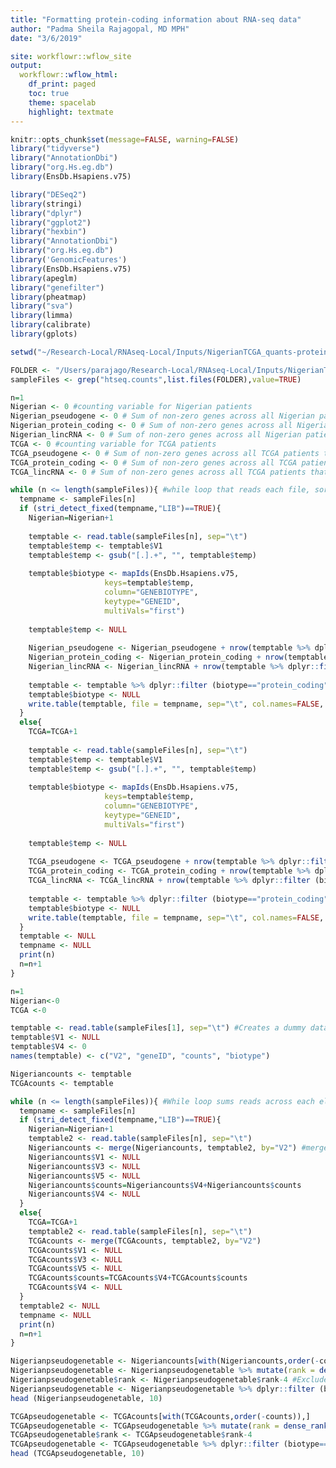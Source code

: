 ```yaml
---
title: "Formatting protein-coding information about RNA-seq data"
author: "Padma Sheila Rajagopal, MD MPH"
date: "3/6/2019"

site: workflowr::wflow_site
output:
  workflowr::wflow_html:
    df_print: paged
    toc: true
    theme: spacelab
    highlight: textmate
---
```

```r
knitr::opts_chunk$set(message=FALSE, warning=FALSE)
library("tidyverse")
library("AnnotationDbi")
library("org.Hs.eg.db")
library(EnsDb.Hsapiens.v75)

library("DESeq2")
library(stringi)
library("dplyr")
library("ggplot2")
library("hexbin")
library("AnnotationDbi")
library("org.Hs.eg.db")
library('GenomicFeatures')
library(EnsDb.Hsapiens.v75)
library(apeglm)
library("genefilter")
library(pheatmap)
library("sva")
library(limma)
library(calibrate)
library(gplots)

setwd("~/Research-Local/RNAseq-Local/Inputs/NigerianTCGA_quants-proteincoding")
```

```r
FOLDER <- "/Users/parajago/Research-Local/RNAseq-Local/Inputs/NigerianTCGA_quants-proteincoding"
sampleFiles <- grep("htseq.counts",list.files(FOLDER),value=TRUE)

n=1
Nigerian <- 0 #counting variable for Nigerian patients
Nigerian_pseudogene <- 0 # Sum of non-zero genes across all Nigerian patients that fit pseudogene type.
Nigerian_protein_coding <- 0 # Sum of non-zero genes across all Nigerian patients that fit protein coding type.
Nigerian_lincRNA <- 0 # Sum of non-zero genes across all Nigerian patients that fit lincRNA type.
TCGA <- 0 #counting variable for TCGA patients
TCGA_pseudogene <- 0 # Sum of non-zero genes across all TCGA patients that fit pseudogene type.
TCGA_protein_coding <- 0 # Sum of non-zero genes across all TCGA patients that fit protein-coding type.
TCGA_lincRNA <- 0 # Sum of non-zero genes across all TCGA patients that fit lincRNA type.

while (n <= length(sampleFiles)){ #while loop that reads each file, sorts into Nigerian or TCGA and creates biotype classification column based on ensemblID
  tempname <- sampleFiles[n]
  if (stri_detect_fixed(tempname,"LIB")==TRUE){
    Nigerian=Nigerian+1
    
    temptable <- read.table(sampleFiles[n], sep="\t")
    temptable$temp <- temptable$V1
    temptable$temp <- gsub("[.].+", "", temptable$temp)
    
    temptable$biotype <- mapIds(EnsDb.Hsapiens.v75,
                     keys=temptable$temp,
                     column="GENEBIOTYPE",
                     keytype="GENEID",           
                     multiVals="first")
    
    temptable$temp <- NULL
    
    Nigerian_pseudogene <- Nigerian_pseudogene + nrow(temptable %>% dplyr::filter (biotype=="pseudogene" & V3 > 0)) #sum of rows that are pseudogenes and non-zero read value
    Nigerian_protein_coding <- Nigerian_protein_coding + nrow(temptable %>% dplyr::filter (biotype=="protein_coding" & V3 > 0))
    Nigerian_lincRNA <- Nigerian_lincRNA + nrow(temptable %>% dplyr::filter (biotype=="lincRNA" & V3 > 0))
    
    temptable <- temptable %>% dplyr::filter (biotype=="protein_coding") #This can be used if differential expression needs to be performed as protein-coding only is saved into file
    temptable$biotype <- NULL
    write.table(temptable, file = tempname, sep="\t", col.names=FALSE, row.names=FALSE)
  }
  else{
    TCGA=TCGA+1
    
    temptable <- read.table(sampleFiles[n], sep="\t")
    temptable$temp <- temptable$V1
    temptable$temp <- gsub("[.].+", "", temptable$temp)
    
    temptable$biotype <- mapIds(EnsDb.Hsapiens.v75,
                     keys=temptable$temp,
                     column="GENEBIOTYPE",
                     keytype="GENEID",           
                     multiVals="first")
    
    temptable$temp <- NULL
    
    TCGA_pseudogene <- TCGA_pseudogene + nrow(temptable %>% dplyr::filter (biotype=="pseudogene" & V3 > 0))
    TCGA_protein_coding <- TCGA_protein_coding + nrow(temptable %>% dplyr::filter (biotype=="protein_coding" & V3 > 0))
    TCGA_lincRNA <- TCGA_lincRNA + nrow(temptable %>% dplyr::filter (biotype=="lincRNA" & V3 > 0))
    
    temptable <- temptable %>% dplyr::filter (biotype=="protein_coding") #This can be used if differential expression needs to be performed as protein-coding only is saved into file
    temptable$biotype <- NULL
    write.table(temptable, file = tempname, sep="\t", col.names=FALSE, row.names=FALSE)
  }
  temptable <- NULL 
  tempname <- NULL
  print(n)
  n=n+1
}
```


```r
n=1
Nigerian<-0 
TCGA <-0

temptable <- read.table(sampleFiles[1], sep="\t") #Creates a dummy data frame of the largest possible size that can be used to template both Nigerians and TCGA
temptable$V1 <- NULL
temptable$V4 <- 0
names(temptable) <- c("V2", "geneID", "counts", "biotype")

Nigeriancounts <- temptable
TCGAcounts <- temptable

while (n <= length(sampleFiles)){ #While loop sums reads across each element
  tempname <- sampleFiles[n]
  if (stri_detect_fixed(tempname,"LIB")==TRUE){
    Nigerian=Nigerian+1
    temptable2 <- read.table(sampleFiles[n], sep="\t")
    Nigeriancounts <- merge(Nigeriancounts, temptable2, by="V2") #merge the sum data table and the new data table and delete all merged elements once added 
    Nigeriancounts$V1 <- NULL
    Nigeriancounts$V3 <- NULL
    Nigeriancounts$V5 <- NULL
    Nigeriancounts$counts=Nigeriancounts$V4+Nigeriancounts$counts
    Nigeriancounts$V4 <- NULL
  }
  else{
    TCGA=TCGA+1
    temptable2 <- read.table(sampleFiles[n], sep="\t")
    TCGAcounts <- merge(TCGAcounts, temptable2, by="V2")
    TCGAcounts$V1 <- NULL
    TCGAcounts$V3 <- NULL
    TCGAcounts$V5 <- NULL
    TCGAcounts$counts=TCGAcounts$V4+TCGAcounts$counts
    TCGAcounts$V4 <- NULL
  }
  temptable2 <- NULL 
  tempname <- NULL
  print(n)
  n=n+1
}

Nigerianpseudogenetable <- Nigeriancounts[with(Nigeriancounts,order(-counts)),]
Nigerianpseudogenetable <- Nigerianpseudogenetable %>% mutate(rank = dense_rank(desc(counts)))
Nigerianpseudogenetable$rank <- Nigerianpseudogenetable$rank-4 #Excludes summary statistics on top from rankings
Nigerianpseudogenetable <- Nigerianpseudogenetable %>% dplyr::filter (biotype=="pseudogene")
head (Nigerianpseudogenetable, 10)

TCGApseudogenetable <- TCGAcounts[with(TCGAcounts,order(-counts)),]
TCGApseudogenetable <- TCGApseudogenetable %>% mutate(rank = dense_rank(desc(counts)))
TCGApseudogenetable$rank <- TCGApseudogenetable$rank-4
TCGApseudogenetable <- TCGApseudogenetable %>% dplyr::filter (biotype=="pseudogene")
head (TCGApseudogenetable, 10)
```
